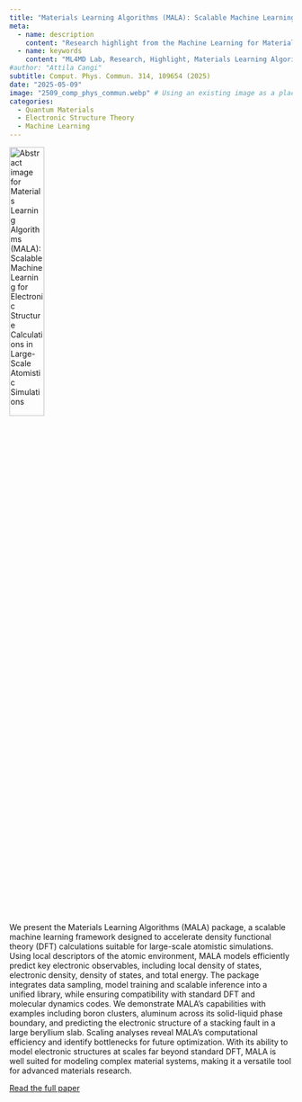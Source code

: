 ```yaml
---
title: "Materials Learning Algorithms (MALA): Scalable Machine Learning for Electronic Structure Calculations in Large-Scale Atomistic Simulations"
meta:
  - name: description
    content: "Research highlight from the Machine Learning for Materials Design (ML4MD) Lab: Materials Learning Algorithms (MALA): Scalable Machine Learning for Electronic Structure Calculations in Large-Scale Atomistic Simulations."
  - name: keywords
    content: "ML4MD Lab, Research, Highlight, Materials Learning Algorithms, MALA, Electronic Structure, Atomistic Simulations"
#author: "Attila Cangi"
subtitle: Comput. Phys. Commun. 314, 109654 (2025)
date: "2025-05-09"
image: "2509_comp_phys_commun.webp" # Using an existing image as a placeholder
categories:
  - Quantum Materials
  - Electronic Structure Theory
  - Machine Learning
---
```

![](2509_comp_phys_commun.webp){.overview-thumbnail width="35%" alt="Abstract image for Materials Learning Algorithms (MALA): Scalable Machine Learning for Electronic Structure Calculations in Large-Scale Atomistic Simulations"}

We present the Materials Learning Algorithms (MALA) package, a scalable machine learning framework designed to accelerate density functional theory (DFT) calculations suitable for large-scale atomistic simulations. Using local descriptors of the atomic environment, MALA models efficiently predict key electronic observables, including local density of states, electronic density, density of states, and total energy. The package integrates data sampling, model training and scalable inference into a unified library, while ensuring compatibility with standard DFT and molecular dynamics codes. We demonstrate MALA’s capabilities with examples including boron clusters, aluminum across its solid-liquid phase boundary, and predicting the electronic structure of a stacking fault in a large beryllium slab. Scaling analyses reveal MALA’s computational efficiency and identify bottlenecks for future optimization. With its ability to model electronic structures at scales far beyond standard DFT, MALA is well suited for modeling complex material systems, making it a versatile tool for advanced materials research.

[Read the full paper](https://doi.org/10.1016/j.cpc.2025.109654){target="_blank"}
